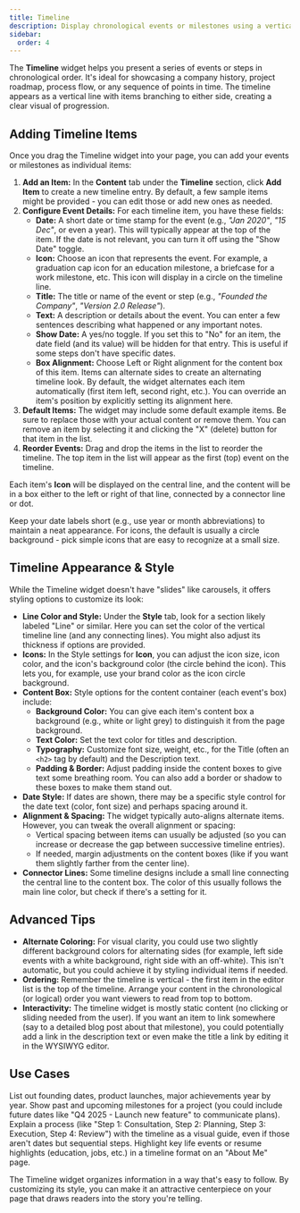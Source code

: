 ```yaml
---
title: Timeline
description: Display chronological events or milestones using a vertical timeline layout with icons, dates, and content.
sidebar:
  order: 4
---
```



The **Timeline** widget helps you present a series of events or steps in chronological order. It's ideal for showcasing a company history, project roadmap, process flow, or any sequence of points in time. The timeline appears as a vertical line with items branching to either side, creating a clear visual of progression.

## Adding Timeline Items

Once you drag the Timeline widget into your page, you can add your events or milestones as individual items:

<Steps>

1. **Add an Item:** In the **Content** tab under the **Timeline** section, click **Add Item** to create a new timeline entry. By default, a few sample items might be provided - you can edit those or add new ones as needed.
2. **Configure Event Details:** For each timeline item, you have these fields:
   - **Date:** A short date or time stamp for the event (e.g., *"Jan 2020"*, *"15 Dec"*, or even a year). This will typically appear at the top of the item. If the date is not relevant, you can turn it off using the "Show Date" toggle.
   - **Icon:** Choose an icon that represents the event. For example, a graduation cap icon for an education milestone, a briefcase for a work milestone, etc. This icon will display in a circle on the timeline line.
   - **Title:** The title or name of the event or step (e.g., *"Founded the Company"*, *"Version 2.0 Release"*).
   - **Text:** A description or details about the event. You can enter a few sentences describing what happened or any important notes.
   - **Show Date:** A yes/no toggle. If you set this to "No" for an item, the date field (and its value) will be hidden for that entry. This is useful if some steps don't have specific dates.
   - **Box Alignment:** Choose Left or Right alignment for the content box of this item. Items can alternate sides to create an alternating timeline look. By default, the widget alternates each item automatically (first item left, second right, etc.). You can override an item's position by explicitly setting its alignment here.
3. **Default Items:** The widget may include some default example items. Be sure to replace those with your actual content or remove them. You can remove an item by selecting it and clicking the "X" (delete) button for that item in the list.
4. **Reorder Events:** Drag and drop the items in the list to reorder the timeline. The top item in the list will appear as the first (top) event on the timeline.

</Steps>

Each item's **Icon** will be displayed on the central line, and the content will be in a box either to the left or right of that line, connected by a connector line or dot.

<Aside type="tip" title="Icon & Date Styling">
Keep your date labels short (e.g., use year or month abbreviations) to maintain a neat appearance. For icons, the default is usually a circle background - pick simple icons that are easy to recognize at a small size.
</Aside>

## Timeline Appearance & Style

While the Timeline widget doesn't have "slides" like carousels, it offers styling options to customize its look:

- **Line Color and Style:** Under the **Style** tab, look for a section likely labeled "Line" or similar. Here you can set the color of the vertical timeline line (and any connecting lines). You might also adjust its thickness if options are provided.
- **Icons:** In the Style settings for **Icon**, you can adjust the icon size, icon color, and the icon's background color (the circle behind the icon). This lets you, for example, use your brand color as the icon circle background.
- **Content Box:** Style options for the content container (each event's box) include:
  - **Background Color:** You can give each item's content box a background (e.g., white or light grey) to distinguish it from the page background.
  - **Text Color:** Set the text color for titles and description.
  - **Typography:** Customize font size, weight, etc., for the Title (often an `<h2>` tag by default) and the Description text.
  - **Padding & Border:** Adjust padding inside the content boxes to give text some breathing room. You can also add a border or shadow to these boxes to make them stand out.
- **Date Style:** If dates are shown, there may be a specific style control for the date text (color, font size) and perhaps spacing around it.
- **Alignment & Spacing:** The widget typically auto-aligns alternate items. However, you can tweak the overall alignment or spacing:
  - Vertical spacing between items can usually be adjusted (so you can increase or decrease the gap between successive timeline entries).
  - If needed, margin adjustments on the content boxes (like if you want them slightly farther from the center line).
- **Connector Lines:** Some timeline designs include a small line connecting the central line to the content box. The color of this usually follows the main line color, but check if there's a setting for it.

## Advanced Tips

- **Alternate Coloring:** For visual clarity, you could use two slightly different background colors for alternating sides (for example, left side events with a white background, right side with an off-white). This isn't automatic, but you could achieve it by styling individual items if needed.
- **Ordering:** Remember the timeline is vertical - the first item in the editor list is the top of the timeline. Arrange your content in the chronological (or logical) order you want viewers to read from top to bottom.
- **Interactivity:** The timeline widget is mostly static content (no clicking or sliding needed from the user). If you want an item to link somewhere (say to a detailed blog post about that milestone), you could potentially add a link in the description text or even make the title a link by editing it in the WYSIWYG editor.

## Use Cases

<CardGrid stagger>
  <Card title='Company History'>List out founding dates, product launches, major achievements year by year.</Card>
  <Card title='Project Roadmap'>Show past and upcoming milestones for a project (you could include future dates like "Q4 2025 - Launch new feature" to communicate plans).</Card>
  <Card title='Process Steps'>Explain a process (like "Step 1: Consultation, Step 2: Planning, Step 3: Execution, Step 4: Review") with the timeline as a visual guide, even if those aren't dates but sequential steps.</Card>
  <Card title='Personal Timeline/Resume'>Highlight key life events or resume highlights (education, jobs, etc.) in a timeline format on an "About Me" page.</Card>
</CardGrid>

The Timeline widget organizes information in a way that's easy to follow. By customizing its style, you can make it an attractive centerpiece on your page that draws readers into the story you're telling.